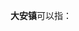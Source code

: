 '''大安镇'''可以指：
{{PRC admin/disambig|13/02/29/112/000|22/05/21/104/000|37/08/82/101/000|44/15/81/104/000|45/08/21/105/000|46/90/27/102/000|51/16/02/113/000|61/07/26/102/000}}
{{disambig|cat=三字中国镇名消歧义}}